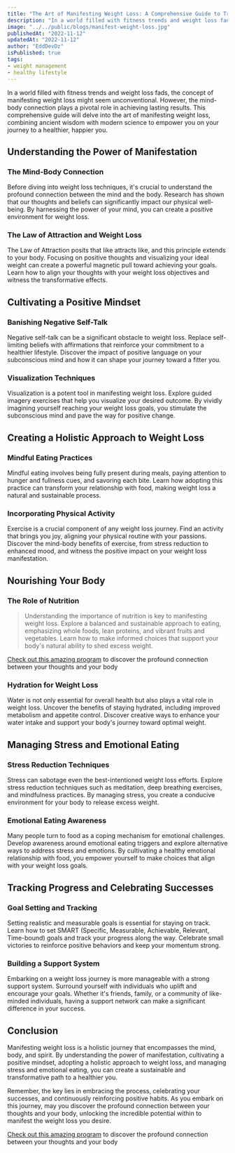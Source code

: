 ```yaml
---
title: "The Art of Manifesting Weight Loss: A Comprehensive Guide to Transform Your Body and Mind"
description: "In a world filled with fitness trends and weight loss fads, the concept of manifesting weight loss might seem unconventional. However, the mind-body connection plays a pivotal role in achieving lasting results."
image: "../../public/blogs/manifest-weight-loss.jpg"
publishedAt: "2022-11-12"
updatedAt: "2022-11-12"
author: "EddDevDz"
isPublished: true
tags:
- weight management
- healthy lifestyle
---
```




In a world filled with fitness trends and weight loss fads, the concept of manifesting weight loss might seem unconventional. However, the mind-body connection plays a pivotal role in achieving lasting results. This comprehensive guide will delve into the art of manifesting weight loss, combining ancient wisdom with modern science to empower you on your journey to a healthier, happier you.

## Understanding the Power of Manifestation

### The Mind-Body Connection

Before diving into weight loss techniques, it's crucial to understand the profound connection between the mind and the body. Research has shown that our thoughts and beliefs can significantly impact our physical well-being. By harnessing the power of your mind, you can create a positive environment for weight loss.

###  The Law of Attraction and Weight Loss

The Law of Attraction posits that like attracts like, and this principle extends to your body. Focusing on positive thoughts and visualizing your ideal weight can create a powerful magnetic pull toward achieving your goals. Learn how to align your thoughts with your weight loss objectives and witness the transformative effects.

## Cultivating a Positive Mindset

### Banishing Negative Self-Talk

Negative self-talk can be a significant obstacle to weight loss. Replace self-limiting beliefs with affirmations that reinforce your commitment to a healthier lifestyle. Discover the impact of positive language on your subconscious mind and how it can shape your journey toward a fitter you.

### Visualization Techniques

Visualization is a potent tool in manifesting weight loss. Explore guided imagery exercises that help you visualize your desired outcome. By vividly imagining yourself reaching your weight loss goals, you stimulate the subconscious mind and pave the way for positive change.

## Creating a Holistic Approach to Weight Loss

### Mindful Eating Practices

Mindful eating involves being fully present during meals, paying attention to hunger and fullness cues, and savoring each bite. Learn how adopting this practice can transform your relationship with food, making weight loss a natural and sustainable process.

###  Incorporating Physical Activity

Exercise is a crucial component of any weight loss journey. Find an activity that brings you joy, aligning your physical routine with your passions. Discover the mind-body benefits of exercise, from stress reduction to enhanced mood, and witness the positive impact on your weight loss manifestation.

##  Nourishing Your Body

### The Role of Nutrition

> Understanding the importance of nutrition is key to manifesting weight loss. Explore a balanced and sustainable approach to eating, emphasizing whole foods, lean proteins, and vibrant fruits and vegetables. Learn how to make informed choices that support your body's natural ability to shed excess weight.

[Check out this amazing program](https://jvz4.com/c/3029667/293811) to discover the profound connection between your thoughts and your body

###  Hydration for Weight Loss

Water is not only essential for overall health but also plays a vital role in weight loss. Uncover the benefits of staying hydrated, including improved metabolism and appetite control. Discover creative ways to enhance your water intake and support your body's journey toward optimal weight.

## Managing Stress and Emotional Eating

### Stress Reduction Techniques

Stress can sabotage even the best-intentioned weight loss efforts. Explore stress reduction techniques such as meditation, deep breathing exercises, and mindfulness practices. By managing stress, you create a conducive environment for your body to release excess weight.

### Emotional Eating Awareness

Many people turn to food as a coping mechanism for emotional challenges. Develop awareness around emotional eating triggers and explore alternative ways to address stress and emotions. By cultivating a healthy emotional relationship with food, you empower yourself to make choices that align with your weight loss goals.

## Tracking Progress and Celebrating Successes

### Goal Setting and Tracking

Setting realistic and measurable goals is essential for staying on track. Learn how to set SMART (Specific, Measurable, Achievable, Relevant, Time-bound) goals and track your progress along the way. Celebrate small victories to reinforce positive behaviors and keep your momentum strong.

### Building a Support System

Embarking on a weight loss journey is more manageable with a strong support system. Surround yourself with individuals who uplift and encourage your goals. Whether it's friends, family, or a community of like-minded individuals, having a support network can make a significant difference in your success.

## Conclusion

Manifesting weight loss is a holistic journey that encompasses the mind, body, and spirit. By understanding the power of manifestation, cultivating a positive mindset, adopting a holistic approach to weight loss, and managing stress and emotional eating, you can create a sustainable and transformative path to a healthier you.

Remember, the key lies in embracing the process, celebrating your successes, and continuously reinforcing positive habits. As you embark on this journey, may you discover the profound connection between your thoughts and your body, unlocking the incredible potential within to manifest the weight loss you desire.

[Check out this amazing program](https://jvz4.com/c/3029667/293811) to discover the profound connection between your thoughts and your body
